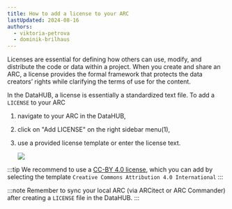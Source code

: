 ```yaml
---
title: How to add a license to your ARC
lastUpdated: 2024-08-16
authors:
  - viktoria-petrova
  - dominik-brilhaus
---
```



Licenses are essential for defining how others can use, modify, and distribute the code or data within a project. When you create and share an ARC, a license provides the formal framework that protects the data creators’ rights while clarifying the terms of use for the content.

In the DataHUB, a license is essentially a standardized text file. 
To add a `LICENSE` to your ARC

<Steps>

1. navigate to your ARC in the DataHUB,
2. click on "Add LICENSE" on the right sidebar menu(1),
3. use a provided license template or enter the license text.

    ![](@images/datahub/datahub-add-license.drawio.png)

</Steps>

:::tip
We recommend to use a [CC-BY 4.0 license](https://creativecommons.org/licenses/by/4.0/legalcode.txt), which you can add by selecting the template `Creative Commons Attribution 4.0 International`
:::

:::note
Remember to sync your local ARC (via ARCitect or ARC Commander) after creating a `LICENSE` file in the DataHUB.
:::
